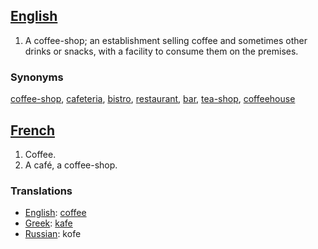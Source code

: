 ==[[English]]==

#A coffee-shop; an establishment selling coffee and sometimes other drinks or snacks, with a facility to consume them on the premises.

===Synonyms===
[[coffee-shop]], [[cafeteria]], [[bistro]], [[restaurant]], [[bar]], [[tea-shop]], [[coffeehouse]]

==[[French]]==

#Coffee.
#A café, a coffee-shop.

===Translations===

*[[English]]: [[coffee]]
*[[Greek]]: [[kafe]]
*[[Russian]]: kofe